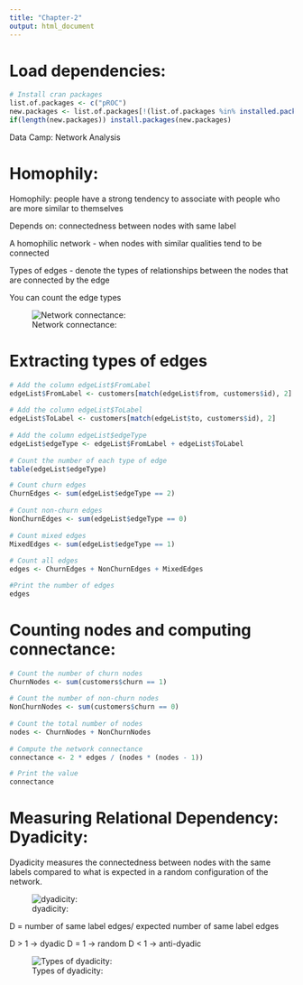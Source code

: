 ```yaml
---
title: "Chapter-2"
output: html_document
---
```


# Load dependencies:
```r
# Install cran packages
list.of.packages <- c("pROC")
new.packages <- list.of.packages[!(list.of.packages %in% installed.packages()[,"Package"])]
if(length(new.packages)) install.packages(new.packages)

```

Data Camp: Network Analysis

# Homophily:

Homophily: people have a strong tendency to associate with people who are more similar to themselves

Depends on: connectedness between nodes with same label

A homophilic network - when nodes with similar qualities tend to be connected

Types of edges - denote the types of relationships between the nodes that are connected by the edge

You can count the edge types

![Network connectance:](../Input/network.PNG)

# Extracting types of edges
```r
# Add the column edgeList$FromLabel
edgeList$FromLabel <- customers[match(edgeList$from, customers$id), 2]
 
# Add the column edgeList$ToLabel
edgeList$ToLabel <- customers[match(edgeList$to, customers$id), 2]
 
# Add the column edgeList$edgeType
edgeList$edgeType <- edgeList$FromLabel + edgeList$ToLabel
 
# Count the number of each type of edge
table(edgeList$edgeType)

```

```r
# Count churn edges
ChurnEdges <- sum(edgeList$edgeType == 2)
 
# Count non-churn edges
NonChurnEdges <- sum(edgeList$edgeType == 0)
 
# Count mixed edges
MixedEdges <- sum(edgeList$edgeType == 1)
 
# Count all edges
edges <- ChurnEdges + NonChurnEdges + MixedEdges

#Print the number of edges
edges
```


# Counting nodes and computing connectance:
```r
# Count the number of churn nodes
ChurnNodes <- sum(customers$churn == 1)
 
# Count the number of non-churn nodes
NonChurnNodes <- sum(customers$churn == 0)
 
# Count the total number of nodes
nodes <- ChurnNodes + NonChurnNodes
 
# Compute the network connectance
connectance <- 2 * edges / (nodes * (nodes - 1))

# Print the value
connectance
```


# Measuring Relational Dependency: Dyadicity:

Dyadicity measures the connectedness between nodes with the same labels compared to what is expected in a random configuration of the network.

![dyadicity:](../Input/dyadicity.PNG)

D = number of same label edges/ expected number of same label edges

D > 1 -> dyadic
D = 1 -> random
D < 1 -> anti-dyadic

![Types of dyadicity:](../Input/types_dyadicity.png)


